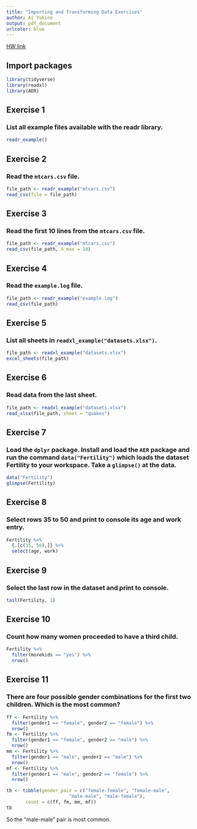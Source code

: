 ---
title: "Importing and Transforming Data Exercises"
author: Ai Yukino
output: pdf_document
urlcolor: blue
---

[HW link](https://titus.techtalentsouth.com/mod/assign/view.php?id=56548)

## Import packages

```{r}
library(tidyverse)
library(readxl)
library(AER)
```

## Exercise 1

### List all example files available with the readr library.

```{r}
readr_example()
```

\newpage

## Exercise 2

### Read the `mtcars.csv` file.

```{r message = FALSE}
file_path <- readr_example("mtcars.csv")
read_csv(file = file_path)
```

\newpage

## Exercise 3

### Read the first 10 lines from the `mtcars.csv` file.

```{r message = FALSE}
file_path <- readr_example("mtcars.csv")
read_csv(file_path, n_max = 10)
```

\newpage

## Exercise 4

### Read the `example.log` file.

```{r message = FALSE}
file_path <- readr_example("example.log")
read_csv(file_path)
```

\newpage

## Exercise 5

### List all sheets in `readxl_example("datasets.xlsx")`.


```{r}
file_path <- readxl_example("datasets.xlsx")
excel_sheets(file_path)
```

\newpage

## Exercise 6

### Read data from the last sheet.

```{r}
file_path <- readxl_example("datasets.xlsx")
read_xlsx(file_path, sheet = "quakes")
```

\newpage

## Exercise 7

### Load the `dplyr` package. Install and load the `AER` package and run the command `data("Fertility")` which loads the dataset Fertility to your workspace. Take a `glimpse()` at the data.

```{r}
data("Fertility")
glimpse(Fertility)
```

\newpage

## Exercise 8

### Select rows 35 to 50 and print to console its age and work entry.

```{r}
Fertility %>%
  {.[c(35, 50),]} %>%
  select(age, work)
```

\newpage

## Exercise 9

### Select the last row in the dataset and print to console.

```{r}
tail(Fertility, 1)
```

\newpage

## Exercise 10

### Count how many women proceeded to have a third child.

```{r}
Fertility %>%
  filter(morekids == "yes") %>%
  nrow()
```

\newpage

## Exercise 11

### There are four possible gender combinations for the first two children. Which is the most common?

```{r}
ff <- Fertility %>%
  filter(gender1 == "female", gender2 == "female") %>%
  nrow()
fm <- Fertility %>%
  filter(gender1 == "female", gender2 == "male") %>%
  nrow()
mm <- Fertility %>%
  filter(gender1 == "male", gender2 == "male") %>%
  nrow()
mf <- Fertility %>%
  filter(gender1 == "male", gender2 == "female") %>%
  nrow()

tb <- tibble(gender_pair = c("female-female", "female-male",
                       "male-male", "male-female"),
       count = c(ff, fm, mm, mf))
tb
```

So the "male-male" pair is most common.
